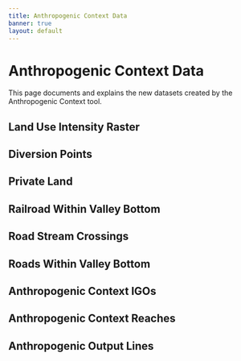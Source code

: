 ```yaml
---
title: Anthropogenic Context Data
banner: true
layout: default
---
```


# Anthropogenic Context Data

This page documents and explains the new datasets created by the Anthropogenic Context tool.


<h2><a name="LUI">Land Use Intensity Raster</a></h2>

<h2><a name="DIVERSIONS">Diversion Points</a></h2>

<h2><a name="PRIVATE">Private Land</a></h2>

<h2><a name="RAIL_VB">Railroad Within Valley Bottom</a></h2>

<h2><a name="ROAD_CROSSINGS">Road Stream Crossings</a></h2>

<h2><a name="ROAD_VB">Roads Within Valley Bottom</a></h2>

<h2><a name="ANTHRO_GEOM_POINTS">Anthropogenic Context IGOs</a></h2>

<h2><a name="ANTHRO_GEOM_LINES">Anthropogenic Context Reaches</a></h2>

<h2><a name="ANTHRO_LINES">Anthropogenic Output Lines</a></h2>

